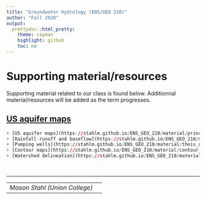 ```yaml
---
title: "Groundwater Hydrology (ENS/GEO 210)"
author: "Fall 2020"
output:
  prettydoc::html_pretty:
    theme: cayman
    highlight: github
    toc: no
---
```


# Supporting material/resources
Supporting material related to our class is found below.  Additionnal material/resources will be added as the term progresses.  

## [US aquifer maps](https://stahlm.github.io/ENS_GEO_210/material/principal_aquifers.html)  

```r
+ [US aquifer maps](https://stahlm.github.io/ENS_GEO_210/material/principal_aquifers.html)  
+ [Rainfall-runoff and baseflow](https://stahlm.github.io/ENS_GEO_210/material/streamflow_baseflow.html)
+ [Pumping wells](https://stahlm.github.io/ENS_GEO_210/material/theis_demo.html)
+ [Contour maps](https://stahlm.github.io/ENS_GEO_210/material/contour_plot_concepts.html)
+ [Watershed delineation](https://stahlm.github.io/ENS_GEO_210/material/watershed_lishakill.html)
```




<br/>

***
| | |
|--|--|
| _Mason Stahl (Union College)_ |  |  

